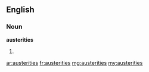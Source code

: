 ==English==

===Noun===
'''austerities'''

#{{plural of|austerity}}

[[ar:austerities]]
[[fr:austerities]]
[[mg:austerities]]
[[my:austerities]]